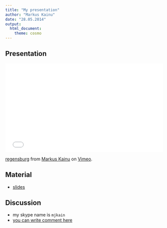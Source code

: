 ```yaml
---
title: "My presentation"
author: "Markus Kainu"
date: "28.05.2014"
output:
  html_document:
    theme: cosmo
---
```


## Presentation

<iframe src="//player.vimeo.com/video/96675157" width="500" height="281" frameborder="0" webkitallowfullscreen mozallowfullscreen allowfullscreen></iframe> <p><a href="http://vimeo.com/96675157">regensburg</a> from <a href="http://vimeo.com/user2534934">Markus Kainu</a> on <a href="https://vimeo.com">Vimeo</a>.</p>

## Material

- [slides](slides.html)


## Discussion

- my skype name is `mjkain`
- [you can write comment here](http://pad.okfn.org/p/tutzing-seminar-2014)